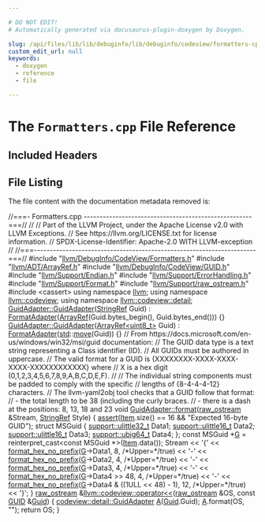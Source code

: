 ```yaml
---

# DO NOT EDIT!
# Automatically generated via docusaurus-plugin-doxygen by Doxygen.

slug: /api/files/lib/lib/debuginfo/lib/debuginfo/codeview/formatters-cpp
custom_edit_url: null
keywords:
  - doxygen
  - reference
  - file

---
```





# The `Formatters.cpp` File Reference

<DoxygenPage pluginConfig={pluginConfig}>



## Included Headers

<IncludesList>
<IncludesListItem
  filePath="llvm/DebugInfo/CodeView/Formatters.h"
  permalink="/docs/api/files/include/include/llvm/include/llvm/debuginfo/include/llvm/debuginfo/codeview/formatters-h"
  isLocal="true" />
<IncludesListItem
  filePath="llvm/ADT/ArrayRef.h"
  permalink="/docs/api/files/include/include/llvm/include/llvm/adt/arrayref-h"
  isLocal="true" />
<IncludesListItem
  filePath="llvm/DebugInfo/CodeView/GUID.h"
  permalink="/docs/api/files/include/include/llvm/include/llvm/debuginfo/include/llvm/debuginfo/codeview/guid-h"
  isLocal="true" />
<IncludesListItem
  filePath="llvm/Support/Endian.h"
  permalink="/docs/api/files/include/include/llvm/include/llvm/support/endian-h"
  isLocal="true" />
<IncludesListItem
  filePath="llvm/Support/ErrorHandling.h"
  permalink="/docs/api/files/include/include/llvm/include/llvm/support/errorhandling-h"
  isLocal="true" />
<IncludesListItem
  filePath="llvm/Support/Format.h"
  permalink="/docs/api/files/include/include/llvm/include/llvm/support/format-h"
  isLocal="true" />
<IncludesListItem
  filePath="llvm/Support/raw_ostream.h"
  permalink="/docs/api/files/include/include/llvm/include/llvm/support/raw-ostream-h"
  isLocal="true" />
<IncludesListItem
  filePath="cassert"
  permalink=""
  isLocal="false" />
</IncludesList>


## File Listing

The file content with the documentation metadata removed is:

<ProgramListing>

<Link id="l00001" /><CodeLine lineNumber="1"><Highlight kind="comment">//===- Formatters.cpp -----------------------------------------------------===//</Highlight><Highlight kind="normal"></Highlight></CodeLine>
<Link id="l00002" /><CodeLine lineNumber="2"><Highlight kind="normal"></Highlight><Highlight kind="comment">//</Highlight><Highlight kind="normal"></Highlight></CodeLine>
<Link id="l00003" /><CodeLine lineNumber="3"><Highlight kind="normal"></Highlight><Highlight kind="comment">// Part of the LLVM Project, under the Apache License v2.0 with LLVM Exceptions.</Highlight><Highlight kind="normal"></Highlight></CodeLine>
<Link id="l00004" /><CodeLine lineNumber="4"><Highlight kind="normal"></Highlight><Highlight kind="comment">// See https://llvm.org/LICENSE.txt for license information.</Highlight><Highlight kind="normal"></Highlight></CodeLine>
<Link id="l00005" /><CodeLine lineNumber="5"><Highlight kind="normal"></Highlight><Highlight kind="comment">// SPDX-License-Identifier: Apache-2.0 WITH LLVM-exception</Highlight><Highlight kind="normal"></Highlight></CodeLine>
<Link id="l00006" /><CodeLine lineNumber="6"><Highlight kind="normal"></Highlight><Highlight kind="comment">//</Highlight><Highlight kind="normal"></Highlight></CodeLine>
<Link id="l00007" /><CodeLine lineNumber="7"><Highlight kind="normal"></Highlight><Highlight kind="comment">//===----------------------------------------------------------------------===//</Highlight><Highlight kind="normal"></Highlight></CodeLine>
<Link id="l00008" /><CodeLine lineNumber="8"><Highlight kind="normal"></Highlight></CodeLine>
<Link id="l00009" /><CodeLine lineNumber="9"><Highlight kind="normal"></Highlight><Highlight kind="preprocessor">#include &quot;<a href="/docs/api/files/include/include/llvm/include/llvm/debuginfo/include/llvm/debuginfo/codeview/formatters-h">llvm/DebugInfo/CodeView/Formatters.h</a>&quot;</Highlight><Highlight kind="normal"></Highlight></CodeLine>
<Link id="l00010" /><CodeLine lineNumber="10"><Highlight kind="normal"></Highlight><Highlight kind="preprocessor">#include &quot;<a href="/docs/api/files/include/include/llvm/include/llvm/adt/arrayref-h">llvm/ADT/ArrayRef.h</a>&quot;</Highlight><Highlight kind="normal"></Highlight></CodeLine>
<Link id="l00011" /><CodeLine lineNumber="11"><Highlight kind="normal"></Highlight><Highlight kind="preprocessor">#include &quot;<a href="/docs/api/files/include/include/llvm/include/llvm/debuginfo/include/llvm/debuginfo/codeview/guid-h">llvm/DebugInfo/CodeView/GUID.h</a>&quot;</Highlight><Highlight kind="normal"></Highlight></CodeLine>
<Link id="l00012" /><CodeLine lineNumber="12"><Highlight kind="normal"></Highlight><Highlight kind="preprocessor">#include &quot;<a href="/docs/api/files/include/include/llvm/include/llvm/support/endian-h">llvm/Support/Endian.h</a>&quot;</Highlight><Highlight kind="normal"></Highlight></CodeLine>
<Link id="l00013" /><CodeLine lineNumber="13"><Highlight kind="normal"></Highlight><Highlight kind="preprocessor">#include &quot;<a href="/docs/api/files/include/include/llvm/include/llvm/support/errorhandling-h">llvm/Support/ErrorHandling.h</a>&quot;</Highlight><Highlight kind="normal"></Highlight></CodeLine>
<Link id="l00014" /><CodeLine lineNumber="14"><Highlight kind="normal"></Highlight><Highlight kind="preprocessor">#include &quot;<a href="/docs/api/files/include/include/llvm/include/llvm/support/format-h">llvm/Support/Format.h</a>&quot;</Highlight><Highlight kind="normal"></Highlight></CodeLine>
<Link id="l00015" /><CodeLine lineNumber="15"><Highlight kind="normal"></Highlight><Highlight kind="preprocessor">#include &quot;<a href="/docs/api/files/include/include/llvm/include/llvm/support/raw-ostream-h">llvm/Support/raw&#95;ostream.h</a>&quot;</Highlight><Highlight kind="normal"></Highlight></CodeLine>
<Link id="l00016" /><CodeLine lineNumber="16"><Highlight kind="normal"></Highlight><Highlight kind="preprocessor">#include &lt;cassert&gt;</Highlight><Highlight kind="normal"></Highlight></CodeLine>
<Link id="l00017" /><CodeLine lineNumber="17"><Highlight kind="normal"></Highlight></CodeLine>
<Link id="l00018" /><CodeLine lineNumber="18"><Highlight kind="normal"></Highlight><Highlight kind="keyword">using namespace </Highlight><Highlight kind="normal"><a href="/docs/api/namespaces/llvm">llvm</a>;</Highlight></CodeLine>
<Link id="l00019" /><CodeLine lineNumber="19"><Highlight kind="normal"></Highlight><Highlight kind="keyword">using namespace </Highlight><Highlight kind="normal"><a href="/docs/api/namespaces/llvm/codeview">llvm::codeview</a>;</Highlight></CodeLine>
<Link id="l00020" /><CodeLine lineNumber="20"><Highlight kind="normal"></Highlight><Highlight kind="keyword">using namespace </Highlight><Highlight kind="normal"><a href="/docs/api/namespaces/llvm/codeview/detail">llvm::codeview::detail</a>;</Highlight></CodeLine>
<Link id="l00021" /><CodeLine lineNumber="21"><Highlight kind="normal"></Highlight></CodeLine>
<Link id="l00022" /><CodeLine lineNumber="22" lineLink="/docs/api/classes/llvm/codeview/detail/guidadapter/#a70560262c737a67edab75599ba0176a0"><Highlight kind="normal"><a href="/docs/api/classes/llvm/codeview/detail/guidadapter/#a5f315decfde19f414ace3f1aab481f19">GuidAdapter::GuidAdapter</a>(<a href="/docs/api/classes/llvm/stringref">StringRef</a> Guid)</Highlight></CodeLine>
<Link id="l00023" /><CodeLine lineNumber="23"><Highlight kind="normal">    : <a href="/docs/api/classes/llvm/formatadapter/#a55d5ed04a2327924d813c7f796074d54">FormatAdapter</a>(<a href="/docs/api/classes/llvm/arrayref">ArrayRef</a>(Guid.bytes&#95;begin(), Guid.bytes&#95;end())) &#123;&#125;</Highlight></CodeLine>
<Link id="l00024" /><CodeLine lineNumber="24"><Highlight kind="normal"></Highlight></CodeLine>
<Link id="l00025" /><CodeLine lineNumber="25" lineLink="/docs/api/classes/llvm/codeview/detail/guidadapter/#a5f315decfde19f414ace3f1aab481f19"><Highlight kind="normal"><a href="/docs/api/classes/llvm/codeview/detail/guidadapter/#a5f315decfde19f414ace3f1aab481f19">GuidAdapter::GuidAdapter</a>(<a href="/docs/api/classes/llvm/arrayref">ArrayRef&lt;uint8&#95;t&gt;</a> Guid)</Highlight></CodeLine>
<Link id="l00026" /><CodeLine lineNumber="26"><Highlight kind="normal">    : <a href="/docs/api/classes/llvm/formatadapter/#a55d5ed04a2327924d813c7f796074d54">FormatAdapter</a>(<a href="/docs/api/namespaces/std">std</a>::<a href="/docs/api/namespaces/llvm/#abfc9c7ecf70f66901e439f7c04ef3dbb">move</a>(Guid)) &#123;&#125;</Highlight></CodeLine>
<Link id="l00027" /><CodeLine lineNumber="27"><Highlight kind="normal"></Highlight></CodeLine>
<Link id="l00028" /><CodeLine lineNumber="28"><Highlight kind="normal"></Highlight><Highlight kind="comment">// From https://docs.microsoft.com/en-us/windows/win32/msi/guid documentation:</Highlight><Highlight kind="normal"></Highlight></CodeLine>
<Link id="l00029" /><CodeLine lineNumber="29"><Highlight kind="normal"></Highlight><Highlight kind="comment">// The GUID data type is a text string representing a Class identifier (ID).</Highlight><Highlight kind="normal"></Highlight></CodeLine>
<Link id="l00030" /><CodeLine lineNumber="30"><Highlight kind="normal"></Highlight><Highlight kind="comment">// All GUIDs must be authored in uppercase.</Highlight><Highlight kind="normal"></Highlight></CodeLine>
<Link id="l00031" /><CodeLine lineNumber="31"><Highlight kind="normal"></Highlight><Highlight kind="comment">// The valid format for a GUID is &#123;XXXXXXXX-XXXX-XXXX-XXXX-XXXXXXXXXXXX&#125; where</Highlight><Highlight kind="normal"></Highlight></CodeLine>
<Link id="l00032" /><CodeLine lineNumber="32"><Highlight kind="normal"></Highlight><Highlight kind="comment">// X is a hex digit (0,1,2,3,4,5,6,7,8,9,A,B,C,D,E,F).</Highlight><Highlight kind="normal"></Highlight></CodeLine>
<Link id="l00033" /><CodeLine lineNumber="33"><Highlight kind="normal"></Highlight><Highlight kind="comment">//</Highlight><Highlight kind="normal"></Highlight></CodeLine>
<Link id="l00034" /><CodeLine lineNumber="34"><Highlight kind="normal"></Highlight><Highlight kind="comment">// The individual string components must be padded to comply with the specific</Highlight><Highlight kind="normal"></Highlight></CodeLine>
<Link id="l00035" /><CodeLine lineNumber="35"><Highlight kind="normal"></Highlight><Highlight kind="comment">// lengths of &#123;8-4-4-4-12&#125; characters.</Highlight><Highlight kind="normal"></Highlight></CodeLine>
<Link id="l00036" /><CodeLine lineNumber="36"><Highlight kind="normal"></Highlight><Highlight kind="comment">// The llvm-yaml2obj tool checks that a GUID follow that format:</Highlight><Highlight kind="normal"></Highlight></CodeLine>
<Link id="l00037" /><CodeLine lineNumber="37"><Highlight kind="normal"></Highlight><Highlight kind="comment">// - the total length to be 38 (including the curly braces.</Highlight><Highlight kind="normal"></Highlight></CodeLine>
<Link id="l00038" /><CodeLine lineNumber="38"><Highlight kind="normal"></Highlight><Highlight kind="comment">// - there is a dash at the positions: 8, 13, 18 and 23</Highlight><Highlight kind="normal"></Highlight></CodeLine>
<Link id="l00039" /><CodeLine lineNumber="39" lineLink="/docs/api/classes/llvm/codeview/detail/guidadapter/#ae4af749c2ef03b4280bc9728ef541604"><Highlight kind="normal"></Highlight><Highlight kind="keywordtype">void</Highlight><Highlight kind="normal"> <a href="/docs/api/classes/llvm/codeview/detail/guidadapter/#ae4af749c2ef03b4280bc9728ef541604">GuidAdapter::format</a>(<a href="/docs/api/classes/llvm/raw-ostream">raw&#95;ostream</a> &amp;Stream, <a href="/docs/api/classes/llvm/stringref">StringRef</a> Style) &#123;</Highlight></CodeLine>
<Link id="l00040" /><CodeLine lineNumber="40"><Highlight kind="normal">  <a href="/docs/api/files/lib/lib/target/lib/target/amdgpu/silowercontrolflow-cpp/#a4868c5d81c5ccc98c47aeab6244346a0">assert</a>(<a href="/docs/api/classes/llvm/formatadapter/#aee17437fadbcac074e11fad212da790e">Item</a>.size() == 16 &amp;&amp; </Highlight><Highlight kind="stringliteral">&quot;Expected 16-byte GUID&quot;</Highlight><Highlight kind="normal">);</Highlight></CodeLine>
<Link id="l00041" /><CodeLine lineNumber="41"><Highlight kind="normal">  </Highlight><Highlight kind="keyword">struct </Highlight><Highlight kind="normal">MSGuid &#123;</Highlight></CodeLine>
<Link id="l00042" /><CodeLine lineNumber="42"><Highlight kind="normal">    <a href="/docs/api/namespaces/llvm/support/#a206b37274fa3e908017da357d12724d1">support::ulittle32&#95;t</a> Data1;</Highlight></CodeLine>
<Link id="l00043" /><CodeLine lineNumber="43"><Highlight kind="normal">    <a href="/docs/api/namespaces/llvm/support/#a4e29b3df92632c930b82161555c3b8d6">support::ulittle16&#95;t</a> Data2;</Highlight></CodeLine>
<Link id="l00044" /><CodeLine lineNumber="44"><Highlight kind="normal">    <a href="/docs/api/namespaces/llvm/support/#a4e29b3df92632c930b82161555c3b8d6">support::ulittle16&#95;t</a> Data3;</Highlight></CodeLine>
<Link id="l00045" /><CodeLine lineNumber="45"><Highlight kind="normal">    <a href="/docs/api/namespaces/llvm/support/#a208ac256eba30cd367e59401b99dabd2">support::ubig64&#95;t</a> Data4;</Highlight></CodeLine>
<Link id="l00046" /><CodeLine lineNumber="46"><Highlight kind="normal">  &#125;;</Highlight></CodeLine>
<Link id="l00047" /><CodeLine lineNumber="47"><Highlight kind="normal">  </Highlight><Highlight kind="keyword">const</Highlight><Highlight kind="normal"> MSGuid &#42;<a href="/docs/api/files/lib/lib/support/md5-cpp/#ad96b7cf3182ce2ba85e5a7a93b12c441">G</a> = </Highlight><Highlight kind="keyword">reinterpret&#95;cast&lt;</Highlight><Highlight kind="keyword">const </Highlight><Highlight kind="normal">MSGuid &#42;</Highlight><Highlight kind="keyword">&gt;</Highlight><Highlight kind="normal">(<a href="/docs/api/classes/llvm/formatadapter/#aee17437fadbcac074e11fad212da790e">Item</a>.data());</Highlight></CodeLine>
<Link id="l00048" /><CodeLine lineNumber="48"><Highlight kind="normal">  Stream</Highlight></CodeLine>
<Link id="l00049" /><CodeLine lineNumber="49"><Highlight kind="normal">      &lt;&lt; </Highlight><Highlight kind="charliteral">&#39;&#123;&#39;</Highlight><Highlight kind="normal"> &lt;&lt; <a href="/docs/api/namespaces/llvm/#a90c1e29256284cbb6ab1c31bfcdf7770">format&#95;hex&#95;no&#95;prefix</a>(<a href="/docs/api/files/lib/lib/support/md5-cpp/#ad96b7cf3182ce2ba85e5a7a93b12c441">G</a>-&gt;Data1, 8, </Highlight><Highlight kind="comment">/&#42;Upper=&#42;/</Highlight><Highlight kind="keyword">true</Highlight><Highlight kind="normal">)</Highlight></CodeLine>
<Link id="l00050" /><CodeLine lineNumber="50"><Highlight kind="normal">      &lt;&lt; </Highlight><Highlight kind="charliteral">&#39;-&#39;</Highlight><Highlight kind="normal"> &lt;&lt; <a href="/docs/api/namespaces/llvm/#a90c1e29256284cbb6ab1c31bfcdf7770">format&#95;hex&#95;no&#95;prefix</a>(<a href="/docs/api/files/lib/lib/support/md5-cpp/#ad96b7cf3182ce2ba85e5a7a93b12c441">G</a>-&gt;Data2, 4, </Highlight><Highlight kind="comment">/&#42;Upper=&#42;/</Highlight><Highlight kind="keyword">true</Highlight><Highlight kind="normal">)</Highlight></CodeLine>
<Link id="l00051" /><CodeLine lineNumber="51"><Highlight kind="normal">      &lt;&lt; </Highlight><Highlight kind="charliteral">&#39;-&#39;</Highlight><Highlight kind="normal"> &lt;&lt; <a href="/docs/api/namespaces/llvm/#a90c1e29256284cbb6ab1c31bfcdf7770">format&#95;hex&#95;no&#95;prefix</a>(<a href="/docs/api/files/lib/lib/support/md5-cpp/#ad96b7cf3182ce2ba85e5a7a93b12c441">G</a>-&gt;Data3, 4, </Highlight><Highlight kind="comment">/&#42;Upper=&#42;/</Highlight><Highlight kind="keyword">true</Highlight><Highlight kind="normal">)</Highlight></CodeLine>
<Link id="l00052" /><CodeLine lineNumber="52"><Highlight kind="normal">      &lt;&lt; </Highlight><Highlight kind="charliteral">&#39;-&#39;</Highlight><Highlight kind="normal"> &lt;&lt; <a href="/docs/api/namespaces/llvm/#a90c1e29256284cbb6ab1c31bfcdf7770">format&#95;hex&#95;no&#95;prefix</a>(<a href="/docs/api/files/lib/lib/support/md5-cpp/#ad96b7cf3182ce2ba85e5a7a93b12c441">G</a>-&gt;Data4 &gt;&gt; 48, 4, </Highlight><Highlight kind="comment">/&#42;Upper=&#42;/</Highlight><Highlight kind="keyword">true</Highlight><Highlight kind="normal">) &lt;&lt; </Highlight><Highlight kind="charliteral">&#39;-&#39;</Highlight><Highlight kind="normal"></Highlight></CodeLine>
<Link id="l00053" /><CodeLine lineNumber="53"><Highlight kind="normal">      &lt;&lt; <a href="/docs/api/namespaces/llvm/#a90c1e29256284cbb6ab1c31bfcdf7770">format&#95;hex&#95;no&#95;prefix</a>(<a href="/docs/api/files/lib/lib/support/md5-cpp/#ad96b7cf3182ce2ba85e5a7a93b12c441">G</a>-&gt;Data4 &amp; ((1ULL &lt;&lt; 48) - 1), 12, </Highlight><Highlight kind="comment">/&#42;Upper=&#42;/</Highlight><Highlight kind="keyword">true</Highlight><Highlight kind="normal">)</Highlight></CodeLine>
<Link id="l00054" /><CodeLine lineNumber="54"><Highlight kind="normal">      &lt;&lt; </Highlight><Highlight kind="charliteral">&#39;&#125;&#39;</Highlight><Highlight kind="normal">;</Highlight></CodeLine>
<Link id="l00055" /><CodeLine lineNumber="55"><Highlight kind="normal">&#125;</Highlight></CodeLine>
<Link id="l00056" /><CodeLine lineNumber="56"><Highlight kind="normal"></Highlight></CodeLine>
<Link id="l00057" /><CodeLine lineNumber="57" lineLink="/docs/api/namespaces/llvm/codeview/#ad5f28ec8668e55df3c9ff4729ac718ca"><Highlight kind="normal"><a href="/docs/api/classes/llvm/raw-ostream">raw&#95;ostream</a> &amp;<a href="/docs/api/namespaces/llvm/codeview/#ad5f28ec8668e55df3c9ff4729ac718ca">llvm::codeview::operator&lt;&lt;</a>(<a href="/docs/api/classes/llvm/raw-ostream">raw&#95;ostream</a> &amp;OS, </Highlight><Highlight kind="keyword">const</Highlight><Highlight kind="normal"> <a href="/docs/api/structs/llvm/codeview/guid">GUID</a> &amp;<a href="/docs/api/namespaces/llvm/#af59335be18fa802d111a646be658b7d0acb957607a78494ea70db887d1463437c">Guid</a>) &#123;</Highlight></CodeLine>
<Link id="l00058" /><CodeLine lineNumber="58"><Highlight kind="normal">  <a href="/docs/api/classes/llvm/codeview/detail/guidadapter">codeview::detail::GuidAdapter</a> <a href="/docs/api/files/lib/lib/ir/builtingcs-cpp/#a2e38c85003a042421cde1647632d0b72">A</a>(<a href="/docs/api/namespaces/llvm/#af59335be18fa802d111a646be658b7d0acb957607a78494ea70db887d1463437c">Guid</a>.Guid);</Highlight></CodeLine>
<Link id="l00059" /><CodeLine lineNumber="59"><Highlight kind="normal">  <a href="/docs/api/files/lib/lib/ir/builtingcs-cpp/#a2e38c85003a042421cde1647632d0b72">A</a>.format(OS, </Highlight><Highlight kind="stringliteral">&quot;&quot;</Highlight><Highlight kind="normal">);</Highlight></CodeLine>
<Link id="l00060" /><CodeLine lineNumber="60"><Highlight kind="normal">  </Highlight><Highlight kind="keywordflow">return</Highlight><Highlight kind="normal"> OS;</Highlight></CodeLine>
<Link id="l00061" /><CodeLine lineNumber="61"><Highlight kind="normal">&#125;</Highlight></CodeLine>

</ProgramListing>


</DoxygenPage>
